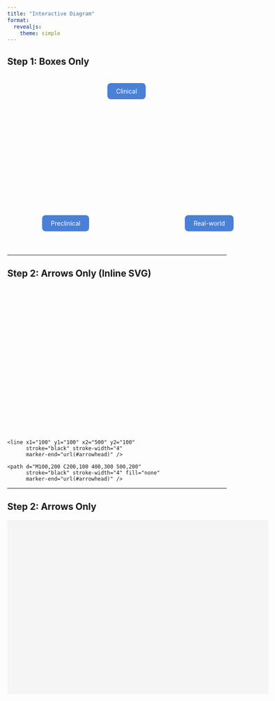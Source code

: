 ```yaml
---
title: "Interactive Diagram"
format:
  revealjs:
    theme: simple
---
```


## Step 1: Boxes Only

::: {=html}
<div class="interactive-boxes">
  <div class="box clinical">Clinical</div>
  <div class="box preclinical">Preclinical</div>
  <div class="box realworld">Real-world</div>
</div>

<style>
.interactive-boxes {
  position: relative;
  width: 600px;
  height: 400px;
  margin: auto;
}

.box {
  display: inline-block;
  padding: 10px 20px;
  background-color: #4a80d6;
  color: white;
  border-radius: 8px;
  position: absolute;
  text-align: center;
  transition: background-color 0.3s ease;
}

.box:hover {
  background-color: #6daaff;
}

.clinical { top: 20px; left: 230px; }
.preclinical { bottom: 40px; left: 80px; }
.realworld { bottom: 40px; right: 80px; }
</style>
:::

---


## Step 2: Arrows Only (Inline SVG)

::: {=html}

  <svg viewBox="0 0 600 400" width="600" height="400" style="disply: block; margin: auto;">
    <defs>
      <marker id="arrowhead" markerWidth="10" markerHeight="7"
              refX="0" refY="3.5" orient="auto">
        <polygon points="0 0, 10 3.5, 0 7" fill="black" />
      </marker>
    </defs>

    <line x1="100" y1="100" x2="500" y2="100"
          stroke="black" stroke-width="4"
          marker-end="url(#arrowhead)" />

    <path d="M100,200 C200,100 400,300 500,200"
          stroke="black" stroke-width="4" fill="none"
          marker-end="url(#arrowhead)" />
  </svg>

:::

---

## Step 2: Arrows Only

<div style="width: 600px; height: 400 px; margin: auto; background: #f5f5f5;">
<svg viewBox="0 0 600 400" width="600" height="400" > <!--  style="display: block; margin: auto; background-color: #f5f5f5;" -->
  <defs>
    <marker id="arrowhead" markerWidth="10" markerHeight="7"
            refX="0" refY="3.5" orient="auto">
      <polygon points="0 0, 10 3.5, 0 7" fill="black" />
    </marker>
  </defs> 

  <!-- Simple Line Test 
  <line x1="100" y1="100" x2="500" y2="100" stroke="black" stroke-width="4" marker-end="url(#arrowhead)" /> -->
 
  <!-- Curved Line Test 
  <path d="M100,200 C200,100 400,300 500,200"
        marker-end="url(#arrowhead)" stroke="black" stroke-width="4" fill="none" /> -->
</svg>
</div>
